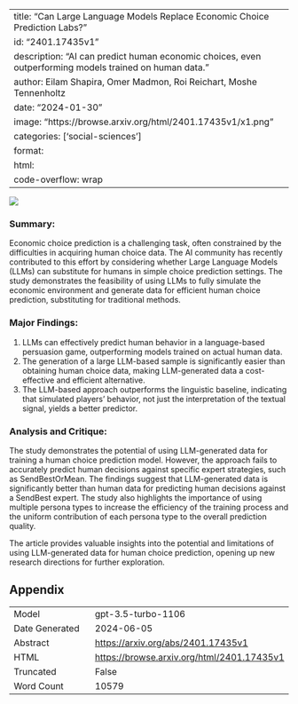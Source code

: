 
---
title: "Can Large Language Models Replace Economic Choice Prediction Labs?"
id: "2401.17435v1"
description: "AI can predict human economic choices, even outperforming models trained on human data."
author: Eilam Shapira, Omer Madmon, Roi Reichart, Moshe Tennenholtz
date: "2024-01-30"
image: "https://browse.arxiv.org/html/2401.17435v1/x1.png"
categories: ['social-sciences']
format:
  html:
    code-overflow: wrap
---

![](https://browse.arxiv.org/html/2401.17435v1/x1.png)

### Summary:
Economic choice prediction is a challenging task, often constrained by the difficulties in acquiring human choice data. The AI community has recently contributed to this effort by considering whether Large Language Models (LLMs) can substitute for humans in simple choice prediction settings. The study demonstrates the feasibility of using LLMs to fully simulate the economic environment and generate data for efficient human choice prediction, substituting for traditional methods.

### Major Findings:
1. LLMs can effectively predict human behavior in a language-based persuasion game, outperforming models trained on actual human data.
2. The generation of a large LLM-based sample is significantly easier than obtaining human choice data, making LLM-generated data a cost-effective and efficient alternative.
3. The LLM-based approach outperforms the linguistic baseline, indicating that simulated players' behavior, not just the interpretation of the textual signal, yields a better predictor.

### Analysis and Critique:
The study demonstrates the potential of using LLM-generated data for training a human choice prediction model. However, the approach fails to accurately predict human decisions against specific expert strategies, such as SendBestOrMean. The findings suggest that LLM-generated data is significantly better than human data for predicting human decisions against a SendBest expert. The study also highlights the importance of using multiple persona types to increase the efficiency of the training process and the uniform contribution of each persona type to the overall prediction quality.

The article provides valuable insights into the potential and limitations of using LLM-generated data for human choice prediction, opening up new research directions for further exploration.

## Appendix

|          |          |
|----------|----------|
| Model     | gpt-3.5-turbo-1106       |
| Date Generated     | 2024-06-05       |
| Abstract | [https://arxiv.org/abs/2401.17435v1](https://arxiv.org/abs/2401.17435v1)        |
| HTML     | [https://browse.arxiv.org/html/2401.17435v1](https://browse.arxiv.org/html/2401.17435v1)       |
| Truncated       | False       |
| Word Count       | 10579       |